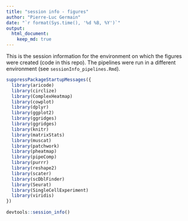 ```yaml
---
title: "session info - figures"
author: "Pierre-Luc Germain"
date: "`r format(Sys.time(), '%d %B, %Y')`"
output:
  html_document:
    keep_md: true
---
```


This is the session information for the environment on which the figures were created (code in this repo). 
The pipelines were run in a different environment (see `sessionInfo_pipelines.Rmd`).

```r
suppressPackageStartupMessages({
  library(aricode)
  library(circlize)
  library(ComplexHeatmap)
  library(cowplot)
  library(dplyr)
  library(ggplot2)
  library(ggridges)
  library(ggridges)
  library(knitr)
  library(matrixStats)
  library(muscat)
  library(patchwork)
  library(pheatmap)
  library(pipeComp)
  library(purrr)
  library(reshape2)
  library(scater)
  library(scDblFinder)
  library(Seurat)
  library(SingleCellExperiment)
  library(viridis)
})
  
devtools::session_info()
```
